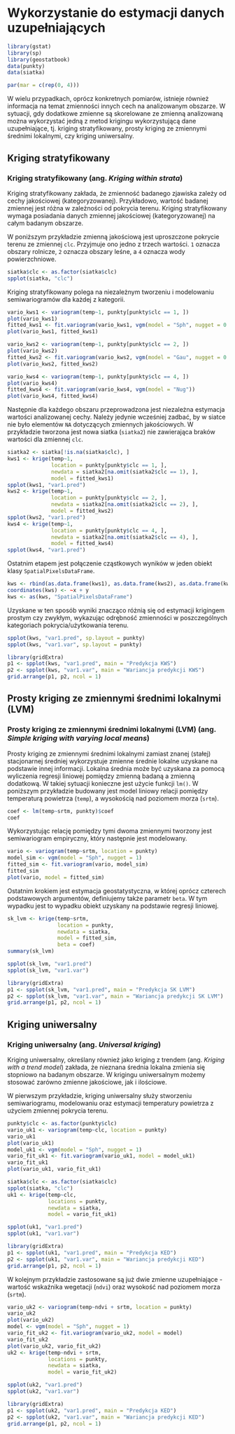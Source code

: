 
# Wykorzystanie do estymacji danych uzupełniających {#wykorzystanie-do-estymacji-danych-uzupeniajacych}

```r
library(gstat)
library(sp)
library(geostatbook)
data(punkty)
data(siatka)
```

```r
par(mar = c(rep(0, 4)))
```

W wielu przypadkach, oprócz konkretnych pomiarów, istnieje również informacja na temat zmienności innych cech na analizowanym obszarze. 
W sytuacji, gdy dodatkowe zmienne są skorelowane ze zmienną analizowaną można wykorzystać jedną z metod krigingu wykorzystującą dane uzupełniające, tj. kriging stratyfikowany, prosty kriging ze zmiennymi średnimi lokalnymi, czy kriging uniwersalny.

## Kriging stratyfikowany

### Kriging stratyfikowany (ang. *Kriging within strata*)

Kriging stratyfikowany zakłada, że zmienność badanego zjawiska zależy od cechy jakościowej (kategoryzowanej).
Przykładowo, wartość badanej zmiennej jest różna w zależności od pokrycia terenu.
Kriging stratyfikowany wymaga posiadania danych zmiennej jakościowej (kategoryzowanej) na całym badanym obszarze.

W poniższym przykładzie zmienną jakościową jest uproszczone pokrycie terenu ze zmiennej `clc`. 
Przyjmuje ono jedno z trzech wartości. `1` oznacza obszary rolnicze, `2` oznacza obszary leśne, a `4` oznacza wody powierzchniowe.

```r
siatka$clc <- as.factor(siatka$clc)
spplot(siatka, "clc")
```

Kriging stratyfikowany polega na niezależnym tworzeniu i modelowaniu semiwariogramów dla każdej z kategorii.

```r
vario_kws1 <- variogram(temp~1, punkty[punkty$clc == 1, ])
plot(vario_kws1)
fitted_kws1 <- fit.variogram(vario_kws1, vgm(model = "Sph", nugget = 0.5))
plot(vario_kws1, fitted_kws1)

vario_kws2 <- variogram(temp~1, punkty[punkty$clc == 2, ])
plot(vario_kws2)
fitted_kws2 <- fit.variogram(vario_kws2, vgm(model = "Gau", nugget = 0.1))
plot(vario_kws2, fitted_kws2)

vario_kws4 <- variogram(temp~1, punkty[punkty$clc == 4, ])
plot(vario_kws4)
fitted_kws4 <- fit.variogram(vario_kws4, vgm(model = "Nug"))
plot(vario_kws4, fitted_kws4)
```

Następnie dla każdego obszaru przeprowadzona jest niezależna estymacja wartości analizowanej cechy. 
Należy jedynie wcześniej zadbać, by w siatce nie było elementów `NA` dotyczących zmiennych jakościowych. 
W przykładzie tworzona jest nowa siatka (`siatka2`) nie zawierająca braków wartości dla zmiennej `clc`.

```r
siatka2 <- siatka[!is.na(siatka$clc), ]
kws1 <- krige(temp~1, 
              location = punkty[punkty$clc == 1, ], 
              newdata = siatka2[na.omit(siatka2$clc == 1), ], 
              model = fitted_kws1)
spplot(kws1, "var1.pred")
kws2 <- krige(temp~1,
              location = punkty[punkty$clc == 2, ],
              newdata = siatka2[na.omit(siatka2$clc == 2), ], 
              model = fitted_kws2)
spplot(kws2, "var1.pred")
kws4 <- krige(temp~1, 
              location = punkty[punkty$clc == 4, ], 
              newdata = siatka2[na.omit(siatka2$clc == 4), ], 
              model = fitted_kws4)
spplot(kws4, "var1.pred")
```

Ostatnim etapem jest połączenie cząstkowych wyników w jeden obiekt klasy `SpatialPixelsDataFrame`.

```r
kws <- rbind(as.data.frame(kws1), as.data.frame(kws2), as.data.frame(kws4))
coordinates(kws) <- ~x + y
kws <- as(kws, "SpatialPixelsDataFrame")
```

Uzyskane w ten sposób wyniki znacząco różnią się od estymacji krigingem prostym czy zwykłym, wykazując odrębność zmienności w poszczególnych kategoriach pokrycia/użytkowania terenu.

```r
spplot(kws, "var1.pred", sp.layout = punkty)
spplot(kws, "var1.var", sp.layout = punkty)
```

```r
library(gridExtra)
p1 <- spplot(kws, "var1.pred", main = "Predykcja KWS")
p2 <- spplot(kws, "var1.var", main = "Wariancja predykcji KWS")
grid.arrange(p1, p2, ncol = 1)
```

## Prosty kriging ze zmiennymi średnimi lokalnymi (LVM)

### Prosty kriging ze zmiennymi średnimi lokalnymi (LVM) (ang. *Simple kriging with varying local means*)

Prosty kriging ze zmiennymi średnimi lokalnymi zamiast znanej (stałej) stacjonarnej średniej wykorzystuje zmienne średnie lokalne uzyskane na podstawie innej informacji. 
Lokalna średnia może być uzyskana za pomocą wyliczenia regresji liniowej pomiędzy zmienną badaną a zmienną dodatkową. 
W takiej sytuacji konieczne jest użycie funkcji `lm()`.
W poniższym przykładzie budowany jest model liniowy relacji pomiędzy temperaturą powietrza (`temp`), a wysokością nad poziomem morza (`srtm`).

```r
coef <- lm(temp~srtm, punkty)$coef
coef
```

Wykorzystując relację pomiędzy tymi dwoma zmiennymi tworzony jest semiwariogram empiryczny, który następnie jest modelowany.

```r
vario <- variogram(temp~srtm, location = punkty)
model_sim <- vgm(model = "Sph", nugget = 1)
fitted_sim <- fit.variogram(vario, model_sim)
fitted_sim
plot(vario, model = fitted_sim)
```

Ostatnim krokiem jest estymacja geostatystyczna, w której oprócz czterech podstawowych argumentów, definiujemy także parametr `beta`.
W tym wypadku jest to wypadku obiekt uzyskany na podstawie regresji liniowej.

```r
sk_lvm <- krige(temp~srtm, 
                location = punkty, 
                newdata = siatka, 
                model = fitted_sim, 
                beta = coef)
summary(sk_lvm)
```

```r
spplot(sk_lvm, "var1.pred")
spplot(sk_lvm, "var1.var")
```

```r
library(gridExtra)
p1 <- spplot(sk_lvm, "var1.pred", main = "Predykcja SK LVM")
p2 <- spplot(sk_lvm, "var1.var", main = "Wariancja predykcji SK LVM")
grid.arrange(p1, p2, ncol = 1)
```

## Kriging uniwersalny 

### Kriging uniwersalny (ang. *Universal kriging*)

Kriging uniwersalny, określany również jako kriging z trendem (ang. *Kriging with a trend model*) zakłada, że nieznana średnia lokalna zmienia się stopniowo na badanym obszarze. 
W krigingu uniwersalnym możemy stosować zarówno zmienne jakościowe, jak i ilościowe. 

W pierwszym przykładzie, kriging uniwersalny służy stworzeniu semiwariogramu, modelowaniu oraz estymacji temperatury powietrza z użyciem zmiennej pokrycia terenu.

```r
punkty$clc <- as.factor(punkty$clc)
vario_uk1 <- variogram(temp~clc, location = punkty)
vario_uk1
plot(vario_uk1)
model_uk1 <- vgm(model = "Sph", nugget = 1)
vario_fit_uk1 <- fit.variogram(vario_uk1, model = model_uk1)
vario_fit_uk1
plot(vario_uk1, vario_fit_uk1)
```

```r
siatka$clc <- as.factor(siatka$clc)
spplot(siatka, "clc")
uk1 <- krige(temp~clc, 
             locations = punkty,
             newdata = siatka, 
             model = vario_fit_uk1)
```

```r
spplot(uk1, "var1.pred")
spplot(uk1, "var1.var")
```

```r
library(gridExtra)
p1 <- spplot(uk1, "var1.pred", main = "Predykcja KED")
p2 <- spplot(uk1, "var1.var", main = "Wariancja predykcji KED")
grid.arrange(p1, p2, ncol = 1)
```

W kolejnym przykładzie zastosowane są już dwie zmienne uzupełniające - wartość wskaźnika wegetacji (`ndvi`) oraz wysokość nad poziomem morza (`srtm`). 

```r
vario_uk2 <- variogram(temp~ndvi + srtm, location = punkty)
vario_uk2
plot(vario_uk2)
model <- vgm(model = "Sph", nugget = 1)
vario_fit_uk2 <- fit.variogram(vario_uk2, model = model)
vario_fit_uk2
plot(vario_uk2, vario_fit_uk2)
uk2 <- krige(temp~ndvi + srtm,
             locations = punkty, 
             newdata = siatka,
             model = vario_fit_uk2)
```

```r
spplot(uk2, "var1.pred")
spplot(uk2, "var1.var")
```

```r
library(gridExtra)
p1 <- spplot(uk2, "var1.pred", main = "Predykcja KED")
p2 <- spplot(uk2, "var1.var", main = "Wariancja predykcji KED")
grid.arrange(p1, p2, ncol = 1)
```

